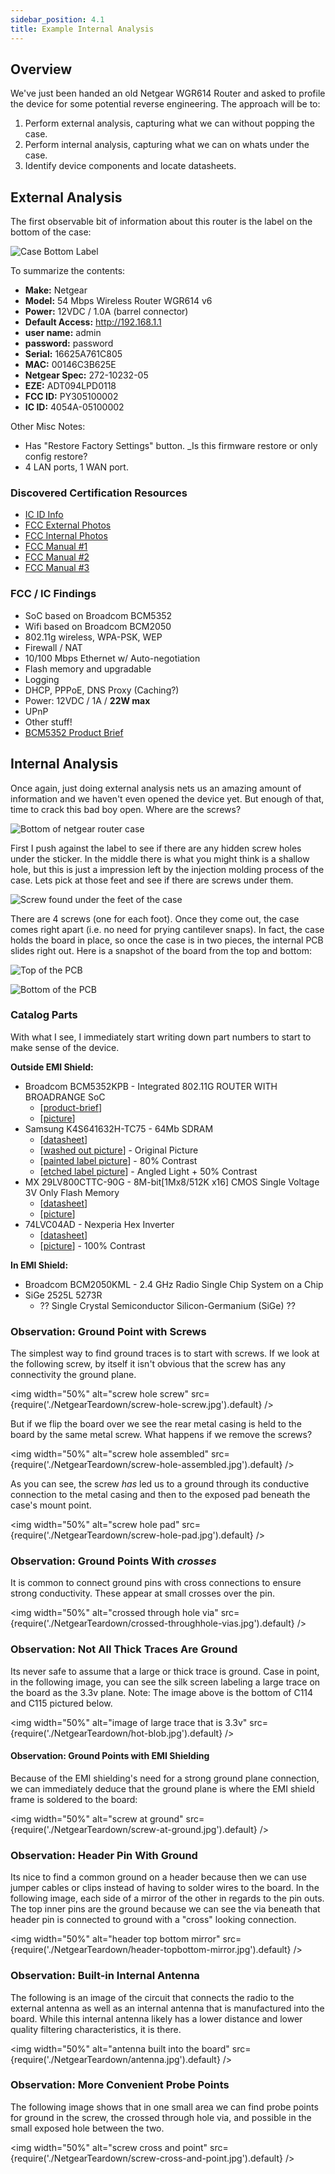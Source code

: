```yaml
---
sidebar_position: 4.1
title: Example Internal Analysis
---
```


## Overview

We've just been handed an old Netgear WGR614 Router and asked to profile the device for some potential reverse engineering. The approach will be to:

1. Perform external analysis, capturing what we can without popping the case.
2. Perform internal analysis, capturing what we can on whats under the case.
3. Identify device components and locate datasheets.

## External Analysis

The first observable bit of information about this router is the label on the bottom of the case:

![Case Bottom Label](./NetgearTeardown/case-bottom-label-autoleveled.jpg)

To summarize the contents:

- **Make:** Netgear
- **Model:** 54 Mbps Wireless Router WGR614 v6
- **Power:** 12VDC / 1.0A (barrel connector)
- **Default Access:** http://192.168.1.1
- **user name:** admin
- **password:** password
- **Serial:** 16625A761C805
- **MAC:** 00146C3B625E
- **Netgear Spec:** 272-10232-05
- **EZE:** ADT094LPD0118
- **FCC ID:** PY305100002
- **IC ID:** 4054A-05100002

Other Misc Notes:

- Has "Restore Factory Settings" button. \_Is this firmware restore or only config restore?
- 4 LAN ports, 1 WAN port.

### Discovered Certification Resources

- [IC ID Info](./NetgearTeardown/IC-ID-Info.pdf)
- [FCC External Photos](./NetgearTeardown/fcc-netgear-external-photos.pdf)
- [FCC Internal Photos](./NetgearTeardown/fcc-netgear-internal-photos.pdf)
- [FCC Manual #1](./NetgearTeardown/fcc-netgear-manual-1.pdf)
- [FCC Manual #2](./NetgearTeardown/fcc-netgear-manual-2.pdf)
- [FCC Manual #3](./NetgearTeardown/fcc-netgear-manual-3.pdf)

### FCC / IC Findings

- SoC based on Broadcom BCM5352
- Wifi based on Broadcom BCM2050
- 802.11g wireless, WPA-PSK, WEP
- Firewall / NAT
- 10/100 Mbps Ethernet w/ Auto-negotiation
- Flash memory and upgradable
- Logging
- DHCP, PPPoE, DNS Proxy (Caching?)
- Power: 12VDC / 1A / **22W max**
- UPnP
- Other stuff!
- [BCM5352 Product Brief](./NetgearTeardown/bcm5352-product-brief.pdf)

## Internal Analysis

Once again, just doing external analysis nets us an amazing amount of information and we haven't even opened the device yet. But enough of that, time to crack this bad boy open. Where are the screws?

![Bottom of netgear router case](./NetgearTeardown/case-bottom-feet.jpg)

First I push against the label to see if there are any hidden screw holes under the sticker. In the middle there is what you might think is a shallow hole, but this is just a impression left by the injection molding process of the case. Lets pick at those feet and see if there are screws under them.

![Screw found under the feet of the case](./NetgearTeardown/hidden-screw.jpg)

There are 4 screws (one for each foot). Once they come out, the case comes right apart (i.e. no need for prying cantilever snaps). In fact, the case holds the board in place, so once the case is in two pieces, the internal PCB slides right out. Here is a snapshot of the board from the top and bottom:

![Top of the PCB](./NetgearTeardown/whole-top.jpg)

![Bottom of the PCB](./NetgearTeardown/whole-bottom.jpg)

### Catalog Parts

With what I see, I immediately start writing down part numbers to start to make sense of the device.

**Outside EMI Shield:**

- Broadcom BCM5352KPB - Integrated 802.11G ROUTER WITH BROADRANGE SoC
  - [[product-brief](./NetgearTeardown/bcm5352-product-brief.pdf)]
  - [[picture](./NetgearTeardown/broadcom-mcu.jpg)]
- Samsung K4S641632H-TC75 - 64Mb SDRAM
  - [[datasheet](./NetgearTeardown/K4S-64163.pdf)]
  - [[washed out picture](./NetgearTeardown/samsung-k4s641632h-tc75-washedout.jpg)] - Original Picture
  - [[painted label picture](./NetgearTeardown/painted-id-plus80contrast.jpg)] - 80% Contrast
  - [[etched label picture](./NetgearTeardown/etched-id-plus50contrast.jpg)] - Angled Light + 50% Contrast
- MX 29LV800CTTC-90G - 8M-bit[1Mx8/512K x16] CMOS Single Voltage 3V Only Flash Memory
  - [[datasheet](./NetgearTeardown/29LV800CBTC-90G_MacronixInternational.pdf)]
  - [[picture](./NetgearTeardown/mx-29LV800CTTC-90G.jpg)]
- 74LVC04AD - Nexperia Hex Inverter
  - [[datasheet](./NetgearTeardown/74LVC04A-nexperia.pdf)]
  - [[picture](./NetgearTeardown/74LVC04AD-next-to-header.jpg)] - 100% Contrast

**In EMI Shield:**

- Broadcom BCM2050KML - 2.4 GHz Radio Single Chip System on a Chip
- SiGe 2525L 5273R
  - ?? Single Crystal Semiconductor Silicon-Germanium (SiGe) ??

### Observation: Ground Point with Screws

The simplest way to find ground traces is to start with screws. If we look at the following screw, by itself it isn't obvious that the screw has any connectivity the ground plane.

<img
  width="50%"
  alt="screw hole screw"
  src={require('./NetgearTeardown/screw-hole-screw.jpg').default}
/>

But if we flip the board over we see the rear metal casing is held to the board by the same metal screw. What happens if we remove the screws?

<img
  width="50%"
  alt="screw hole assembled"
  src={require('./NetgearTeardown/screw-hole-assembled.jpg').default}
/>

As you can see, the screw _has_ led us to a ground through its conductive connection to the metal casing and then to the exposed pad beneath the case's mount point.

<img
  width="50%"
  alt="screw hole pad"
  src={require('./NetgearTeardown/screw-hole-pad.jpg').default}
/>

### Observation: Ground Points With _crosses_

It is common to connect ground pins with cross connections to ensure strong conductivity. These appear at small crosses over the pin.

<img
  width="50%"
  alt="crossed through hole via"
  src={require('./NetgearTeardown/crossed-throughhole-vias.jpg').default}
/>

### Observation: Not All Thick Traces Are Ground

Its never safe to assume that a large or thick trace is ground. Case in point, in the following image, you can see the silk screen labeling a large trace on the board as the 3.3v plane. Note: The image above is the bottom of C114 and C115 pictured below.

<img
  width="50%"
  alt="image of large trace that is 3.3v"
  src={require('./NetgearTeardown/hot-blob.jpg').default}
/>

#### Observation: Ground Points with EMI Shielding

Because of the EMI shielding's need for a strong ground plane connection, we can immediately deduce that the ground plane is where the EMI shield frame is soldered to the board:

<img
  width="50%"
  alt="screw at ground"
  src={require('./NetgearTeardown/screw-at-ground.jpg').default}
/>

### Observation: Header Pin With Ground

Its nice to find a common ground on a header because then we can use jumper cables or clips instead of having to solder wires to the board. In the following image, each side of a mirror of the other in regards to the pin outs. The top inner pins are the ground because we can see the via beneath that header pin is connected to ground with a "cross" looking connection.

<img
  width="50%"
  alt="header top bottom mirror"
  src={require('./NetgearTeardown/header-topbottom-mirror.jpg').default}
/>

### Observation: Built-in Internal Antenna

The following is an image of the circuit that connects the radio to the external antenna as well as an internal antenna that is manufactured into the board. While this internal antenna likely has a lower distance and lower quality filtering characteristics, it is there.

<img
  width="50%"
  alt="antenna built into the board"
  src={require('./NetgearTeardown/antenna.jpg').default}
/>

### Observation: More Convenient Probe Points

The following image shows that in one small area we can find probe points for ground in the screw, the crossed through hole via, and possible in the small exposed hole between the two.

<img
  width="50%"
  alt="screw cross and point"
  src={require('./NetgearTeardown/screw-cross-and-point.jpg').default}
/>

<!-- Make: Netgear
Family: 54 Mbps Wireless Router
Model: WGR614 v6

User: admin
Password: admin
Serial: 16625A761C805
MAC: 00:14:6C:3B:62:5E
MAC OUI: 00:14:6C Netgear
Default Access: http://192.168.1.1
Power: 12V / 1A

EZE?: ADT 094LPD0118

Note: ADT likely means Advanced Data Technology Corporation (ADT) of Taiwan (from FCC Power of Attorney document).

FCC ID: PY305100002
IC ID: 4054A-05100002
MIC: R-LARN-05-0194
PCT ME06
CE 0560

Netgear Specification #: 272-10232-05
Note: Label sample from FCC shows a "Netgear Spec" as 270-10001-01.

Note: FCC Label Sample different than real label.

Google: filetype:pdf BCM5352

CE (formerly EC) stands for “Conformité Européenne", the French for European conformity. ... its an EU thing. There is a very similar logo where the CE stands for Chinese Export or China Export – this has nothing to do with European conformity. CE mark must be at least 5 mm high.

[RAPEX](https://ec.europa.eu/safety-gate-alerts/screen/webReport#weeklyReports) - Alert system for non-CE compliant products.

https://www.netgear.com/support/product/WGR614v6.aspx

https://embeddedbits.org/2020-02-20-extracting-firmware-from-devices-using-jtag/

https://infodepot.fandom.com/wiki/Netgear_WGR614_v6.0

https://forum.dd-wrt.com/phpBB2/viewtopic.php?t=44439

https://infodepot.fandom.com/wiki/Network

https://community.netgear.com/t5/General-WiFi-Routers-Non/Guide-How-to-quot-unbrick-quot-your-WGR614v9-after-a-bad/td-p/153385

-->

